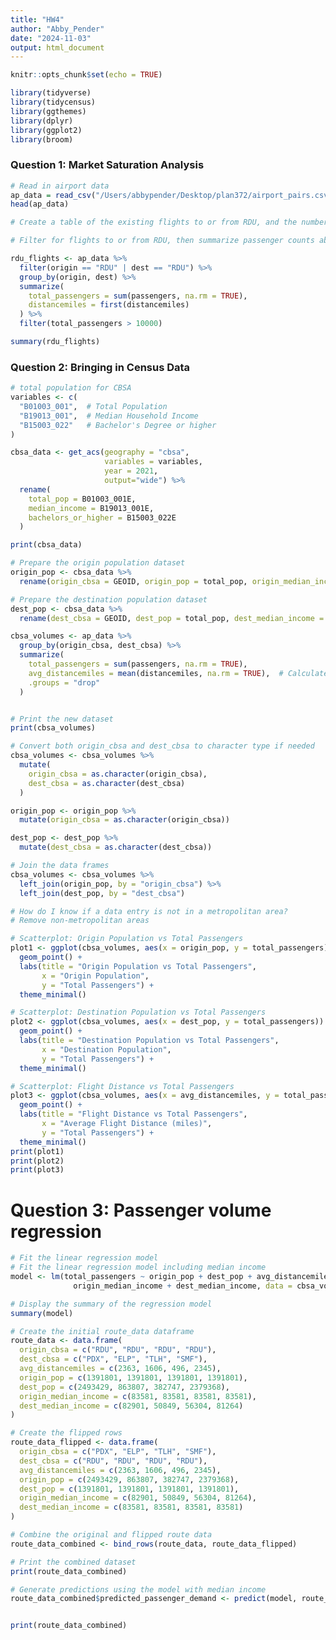 ```yaml
---
title: "HW4"
author: "Abby_Pender"
date: "2024-11-03"
output: html_document
---
```


```r
knitr::opts_chunk$set(echo = TRUE)
```

```r
library(tidyverse)
library(tidycensus)
library(ggthemes)
library(dplyr)
library(ggplot2)
library(broom)
```
### Question 1: Market Saturation Analysis 

```r
# Read in airport data 
ap_data = read_csv("/Users/abbypender/Desktop/plan372/airport_pairs.csv")
head(ap_data)
```

```r
# Create a table of the existing flights to or from RDU, and the number of passengers traveling to each destination

# Filter for flights to or from RDU, then summarize passenger counts above 10,000

rdu_flights <- ap_data %>% 
  filter(origin == "RDU" | dest == "RDU") %>% 
  group_by(origin, dest) %>% 
  summarize(
    total_passengers = sum(passengers, na.rm = TRUE),
    distancemiles = first(distancemiles)  
  ) %>% 
  filter(total_passengers > 10000)

summary(rdu_flights)

```

### Question 2: Bringing in Census Data 

```r
# total population for CBSA
variables <- c(
  "B01003_001",  # Total Population
  "B19013_001",  # Median Household Income
  "B15003_022"   # Bachelor's Degree or higher
)

cbsa_data <- get_acs(geography = "cbsa",  
                     variables = variables,  
                     year = 2021, 
                     output="wide") %>%
  rename(
    total_pop = B01003_001E,
    median_income = B19013_001E,
    bachelors_or_higher = B15003_022E
  )

print(cbsa_data)

```

```r
# Prepare the origin population dataset 
origin_pop <- cbsa_data %>% 
  rename(origin_cbsa = GEOID, origin_pop = total_pop, origin_median_income = median_income)

# Prepare the destination population dataset 
dest_pop <- cbsa_data %>% 
  rename(dest_cbsa = GEOID, dest_pop = total_pop, dest_median_income = median_income)
```

```r
cbsa_volumes <- ap_data %>%
  group_by(origin_cbsa, dest_cbsa) %>%
  summarize(
    total_passengers = sum(passengers, na.rm = TRUE),
    avg_distancemiles = mean(distancemiles, na.rm = TRUE),  # Calculate average distance
    .groups = "drop"
  )


# Print the new dataset
print(cbsa_volumes)
```

```r
# Convert both origin_cbsa and dest_cbsa to character type if needed
cbsa_volumes <- cbsa_volumes %>%
  mutate(
    origin_cbsa = as.character(origin_cbsa),
    dest_cbsa = as.character(dest_cbsa)
  )

origin_pop <- origin_pop %>%
  mutate(origin_cbsa = as.character(origin_cbsa))

dest_pop <- dest_pop %>%
  mutate(dest_cbsa = as.character(dest_cbsa))

# Join the data frames
cbsa_volumes <- cbsa_volumes %>%
  left_join(origin_pop, by = "origin_cbsa") %>%
  left_join(dest_pop, by = "dest_cbsa")

```


```r
# How do I know if a data entry is not in a metropolitan area?
# Remove non-metropolitan areas 

```

```r

# Scatterplot: Origin Population vs Total Passengers
plot1 <- ggplot(cbsa_volumes, aes(x = origin_pop, y = total_passengers)) +
  geom_point() +
  labs(title = "Origin Population vs Total Passengers",
       x = "Origin Population",
       y = "Total Passengers") +
  theme_minimal()

# Scatterplot: Destination Population vs Total Passengers
plot2 <- ggplot(cbsa_volumes, aes(x = dest_pop, y = total_passengers)) +
  geom_point() +
  labs(title = "Destination Population vs Total Passengers",
       x = "Destination Population",
       y = "Total Passengers") +
  theme_minimal()

# Scatterplot: Flight Distance vs Total Passengers
plot3 <- ggplot(cbsa_volumes, aes(x = avg_distancemiles, y = total_passengers)) +
  geom_point() +
  labs(title = "Flight Distance vs Total Passengers",
       x = "Average Flight Distance (miles)",
       y = "Total Passengers") +
  theme_minimal()
print(plot1)
print(plot2)
print(plot3)
```

# Question 3: Passenger volume regression 
```r
# Fit the linear regression model
# Fit the linear regression model including median income
model <- lm(total_passengers ~ origin_pop + dest_pop + avg_distancemiles + 
              origin_median_income + dest_median_income, data = cbsa_volumes)

# Display the summary of the regression model
summary(model)


```

```r
# Create the initial route_data dataframe
route_data <- data.frame(
  origin_cbsa = c("RDU", "RDU", "RDU", "RDU"),  
  dest_cbsa = c("PDX", "ELP", "TLH", "SMF"),  
  avg_distancemiles = c(2363, 1606, 496, 2345),  
  origin_pop = c(1391801, 1391801, 1391801, 1391801), 
  dest_pop = c(2493429, 863807, 382747, 2379368),  
  origin_median_income = c(83581, 83581, 83581, 83581),  
  dest_median_income = c(82901, 50849, 56304, 81264)   
)

# Create the flipped rows
route_data_flipped <- data.frame(
  origin_cbsa = c("PDX", "ELP", "TLH", "SMF"),  
  dest_cbsa = c("RDU", "RDU", "RDU", "RDU"),  
  avg_distancemiles = c(2363, 1606, 496, 2345),  
  origin_pop = c(2493429, 863807, 382747, 2379368),  
  dest_pop = c(1391801, 1391801, 1391801, 1391801),  
  origin_median_income = c(82901, 50849, 56304, 81264),  
  dest_median_income = c(83581, 83581, 83581, 83581)   
)

# Combine the original and flipped route data
route_data_combined <- bind_rows(route_data, route_data_flipped)

# Print the combined dataset
print(route_data_combined)
```

```r
# Generate predictions using the model with median income
route_data_combined$predicted_passenger_demand <- predict(model, route_data_combined)


print(route_data_combined)


```